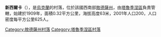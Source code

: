 {{expand|time=2016-09-03T02:05:45+00:00}}
{{unreferenced|time=2016-09-03T02:05:45+00:00}}
{{coord|46|28|25|N|29|11|34|E|scale:30000|display=title}}

'''新西爾卡'''（{{lang-uk|Новосілка}}），是[[烏克蘭|烏克蘭]]的村落，位於該國西南部[[敖德薩州|敖德薩州]]，由[[塔魯季涅區|塔魯季涅區]]負責管轄，始建於1909年，面積0.32平方公里，海拔高度63米，2001年人口200，人口密度每平方公里625人。

{{DEFAULTSORT:Новосілка}}
[[Category:敖德薩州村落|Category:敖德薩州村落]]
[[Category:塔魯季涅區村落|Category:塔魯季涅區村落]]


{{Odessa-geo-stub}}